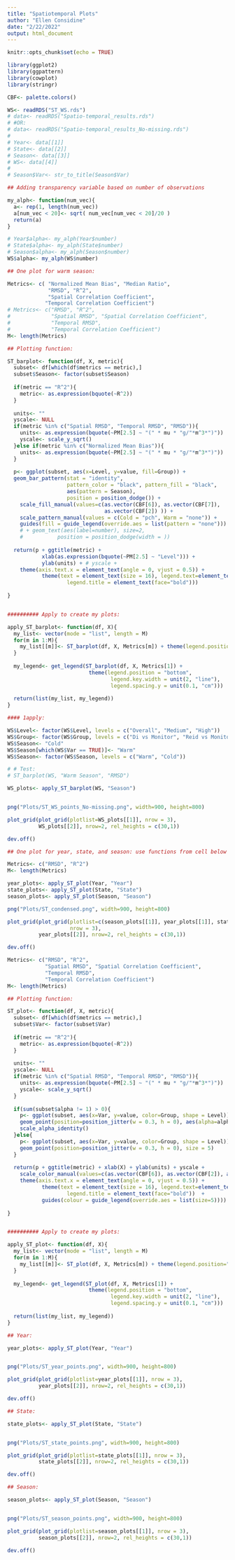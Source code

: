 ---
title: "Spatiotemporal Plots"
author: "Ellen Considine"
date: "2/22/2022"
output: html_document
---

```{r setup, include=FALSE}
knitr::opts_chunk$set(echo = TRUE)
```

```{r}
library(ggplot2)
library(ggpattern)
library(cowplot)
library(stringr)

CBF<- palette.colors()

WS<- readRDS("ST_WS.rds")
# data<- readRDS("Spatio-temporal_results.rds")
# #OR:
# data<- readRDS("Spatio-temporal_results_No-missing.rds")
# 
# Year<- data[[1]]
# State<- data[[2]]
# Season<- data[[3]]
# WS<- data[[4]]
# 
# Season$Var<- str_to_title(Season$Var)

```


```{r}

## Adding transparency variable based on number of observations

my_alph<- function(num_vec){
  a<- rep(1, length(num_vec))
  a[num_vec < 20]<- sqrt( num_vec[num_vec < 20]/20 )
  return(a)
}

# Year$alpha<- my_alph(Year$number)
# State$alpha<- my_alph(State$number)
# Season$alpha<- my_alph(Season$number)
WS$alpha<- my_alph(WS$number)

```

```{r}

## One plot for warm season:

Metrics<- c( "Normalized Mean Bias", "Median Ratio",
             "RMSD", "R^2",
             "Spatial Correlation Coefficient",
            "Temporal Correlation Coefficient")
# Metrics<- c("RMSD", "R^2",
#             "Spatial RMSD", "Spatial Correlation Coefficient",
#             "Temporal RMSD",
#             "Temporal Correlation Coefficient")
M<- length(Metrics)

## Plotting function:

ST_barplot<- function(df, X, metric){
  subset<- df[which(df$metrics == metric),]
  subset$Season<- factor(subset$Season)
  
  if(metric == "R^2"){
    metric<- as.expression(bquote(~R^2))
  }
  
  units<- ""
  yscale<- NULL
  if(metric %in% c("Spatial RMSD", "Temporal RMSD", "RMSD")){
    units<- as.expression(bquote(~PM[2.5] ~ "(" * mu * "g/"*m^3*")"))
    yscale<- scale_y_sqrt()
  }else if(metric %in% c("Normalized Mean Bias")){
    units<- as.expression(bquote(~PM[2.5] ~ "(" * mu * "g/"*m^3*")"))
  }
  
  p<- ggplot(subset, aes(x=Level, y=value, fill=Group)) + 
  geom_bar_pattern(stat = "identity",
                   pattern_color = "black", pattern_fill = "black",
                   aes(pattern = Season),
                   position = position_dodge()) + 
    scale_fill_manual(values=c(as.vector(CBF[6]), as.vector(CBF[7]),
                               as.vector(CBF[2]) )) +
    scale_pattern_manual(values = c(Cold = "pch", Warm = "none")) +
    guides(fill = guide_legend(override.aes = list(pattern = "none")))
    # + geom_text(aes(label=number), size=2, 
    #           position = position_dodge(width = ))
  
  return(p + ggtitle(metric) + 
           xlab(as.expression(bquote(~PM[2.5] ~ "Level"))) +
           ylab(units) + # yscale +
    theme(axis.text.x = element_text(angle = 0, vjust = 0.5)) +
           theme(text = element_text(size = 16), legend.text=element_text(size=16),
                   legend.title = element_text(face="bold")))
  
}


########## Apply to create my plots:

apply_ST_barplot<- function(df, X){
  my_list<- vector(mode = "list", length = M)
  for(m in 1:M){
    my_list[[m]]<- ST_barplot(df, X, Metrics[m]) + theme(legend.position="none")
  }
  
  my_legend<- get_legend(ST_barplot(df, X, Metrics[1]) +
                          theme(legend.position = "bottom",
                                 legend.key.width = unit(2, "line"),
                                 legend.spacing.y = unit(0.1, "cm")))
  
  return(list(my_list, my_legend))
}

#### 1apply:

WS$Level<- factor(WS$Level, levels = c("Overall", "Medium", "High"))
WS$Group<- factor(WS$Group, levels = c("Di vs Monitor", "Reid vs Monitor", "Di vs Reid"))
WS$Season<- "Cold"
WS$Season[which(WS$Var == TRUE)]<- "Warm"
WS$Season<- factor(WS$Season, levels = c("Warm", "Cold"))

# # Test:
# ST_barplot(WS, "Warm Season", "RMSD")

WS_plots<- apply_ST_barplot(WS, "Season")


png("Plots/ST_WS_points_No-missing.png", width=900, height=800)

plot_grid(plot_grid(plotlist=WS_plots[[1]], nrow = 3), 
          WS_plots[[2]], nrow=2, rel_heights = c(30,1))

dev.off()


```

```{r}

## One plot for year, state, and season: use functions from cell below

Metrics<- c("RMSD", "R^2")
M<- length(Metrics)

year_plots<- apply_ST_plot(Year, "Year")
state_plots<- apply_ST_plot(State, "State")
season_plots<- apply_ST_plot(Season, "Season")

png("Plots/ST_condensed.png", width=900, height=800)

plot_grid(plot_grid(plotlist=c(season_plots[[1]], year_plots[[1]], state_plots[[1]]), 
                    nrow = 3), 
          year_plots[[2]], nrow=2, rel_heights = c(30,1))

dev.off()

```

```{r}

Metrics<- c("RMSD", "R^2",
            "Spatial RMSD", "Spatial Correlation Coefficient",
            "Temporal RMSD",
            "Temporal Correlation Coefficient")
M<- length(Metrics)

## Plotting function:

ST_plot<- function(df, X, metric){
  subset<- df[which(df$metrics == metric),]
  subset$Var<- factor(subset$Var)
  
  if(metric == "R^2"){
    metric<- as.expression(bquote(~R^2))
  }
  
  units<- ""
  yscale<- NULL
  if(metric %in% c("Spatial RMSD", "Temporal RMSD", "RMSD")){
    units<- as.expression(bquote(~PM[2.5] ~ "(" * mu * "g/"*m^3*")"))
    yscale<- scale_y_sqrt()
  }
  
  if(sum(subset$alpha != 1) > 0){
    p<- ggplot(subset, aes(x=Var, y=value, color=Group, shape = Level)) + 
    geom_point(position=position_jitter(w = 0.3, h = 0), aes(alpha=alpha), size = 5) +
    scale_alpha_identity()
  }else{
    p<- ggplot(subset, aes(x=Var, y=value, color=Group, shape = Level)) + 
    geom_point(position=position_jitter(w = 0.3, h = 0), size = 5) 
  }
  
  return(p + ggtitle(metric) + xlab(X) + ylab(units) + yscale +
    scale_color_manual(values=c(as.vector(CBF[6]), as.vector(CBF[2]), as.vector(CBF[7]))) +
    theme(axis.text.x = element_text(angle = 0, vjust = 0.5)) +
           theme(text = element_text(size = 16), legend.text=element_text(size=16),
                   legend.title = element_text(face="bold"))  +
           guides(colour = guide_legend(override.aes = list(size=5))))
  
}


########## Apply to create my plots:

apply_ST_plot<- function(df, X){
  my_list<- vector(mode = "list", length = M)
  for(m in 1:M){
    my_list[[m]]<- ST_plot(df, X, Metrics[m]) + theme(legend.position="none")
  }
  
  my_legend<- get_legend(ST_plot(df, X, Metrics[1]) +
                          theme(legend.position = "bottom",
                                 legend.key.width = unit(2, "line"),
                                 legend.spacing.y = unit(0.1, "cm")))
  
  return(list(my_list, my_legend))
}

## Year:

year_plots<- apply_ST_plot(Year, "Year")


png("Plots/ST_year_points.png", width=900, height=800)

plot_grid(plot_grid(plotlist=year_plots[[1]], nrow = 3), 
          year_plots[[2]], nrow=2, rel_heights = c(30,1))

dev.off()

## State:

state_plots<- apply_ST_plot(State, "State")


png("Plots/ST_state_points.png", width=900, height=800)

plot_grid(plot_grid(plotlist=state_plots[[1]], nrow = 3), 
          state_plots[[2]], nrow=2, rel_heights = c(30,1))

dev.off()

## Season:

season_plots<- apply_ST_plot(Season, "Season")


png("Plots/ST_season_points.png", width=900, height=800)

plot_grid(plot_grid(plotlist=season_plots[[1]], nrow = 3), 
          season_plots[[2]], nrow=2, rel_heights = c(30,1))

dev.off()

```
